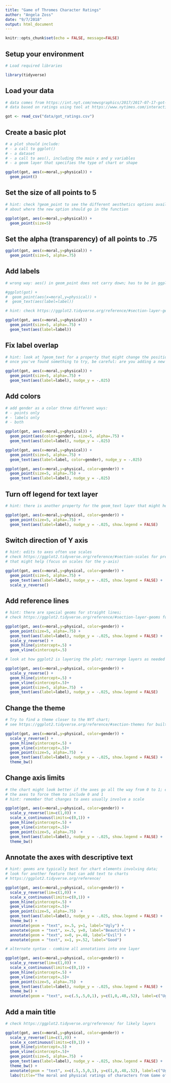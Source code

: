 ```yaml
---
title: "Game of Thromes Character Ratings"
author: "Angela Zoss"
date: "9/7/2018"
output: html_document
---
```


```r
knitr::opts_chunk$set(echo = FALSE, message=FALSE)
```

## Setup your environment

```r

# Load required libraries

library(tidyverse)

```

## Load your data

```r

# data comes from https://int.nyt.com/newsgraphics/2017/2017-07-17-got-matrix/mean.json
# data based on ratings using tool at https://www.nytimes.com/interactive/2017/08/09/upshot/game-of-thrones-chart.html

got <- read_csv("data/got_ratings.csv")

```

## Create a basic plot

```r

# a plot should include:
# - a call to ggplot()
# - a dataset
# - a call to aes(), including the main x and y variables
# - a geom layer that specifies the type of chart or shape

ggplot(got, aes(x=moral,y=physical)) + 
  geom_point()

```

## Set the size of all points to 5

```r

# hint: check ?geom_point to see the different aesthetics options available, but think carefully
# about where the new option should go in the function

ggplot(got, aes(x=moral,y=physical)) + 
  geom_point(size=5)

```

## Set the alpha (transparency) of all points to .75

```r

ggplot(got, aes(x=moral,y=physical)) + 
  geom_point(size=5, alpha=.75)

```

## Add labels

```r

# wrong way: aes() in geom_point does not carry down; has to be in ggplot()

#ggplot(got) +
#  geom_point(aes(x=moral,y=physical)) + 
#  geom_text(aes(label=label))

```


```r

# hint: check https://ggplot2.tidyverse.org/reference/#section-layer-geoms for all geom options

ggplot(got, aes(x=moral,y=physical)) + 
  geom_point(size=5, alpha=.75) + 
  geom_text(aes(label=label))

```

## Fix label overlap

```r

# hint: look at ?geom_text for a property that might change the position slightly
# once you've found something to try, be careful: are you adding a new variable, or is it a constant change?

ggplot(got, aes(x=moral,y=physical)) + 
  geom_point(size=5, alpha=.75) + 
  geom_text(aes(label=label), nudge_y = -.025)

```

## Add colors

```r

# add gender as a color three different ways:
# - points only
# - labels only
# - both

ggplot(got, aes(x=moral,y=physical)) + 
  geom_point(aes(color=gender), size=5, alpha=.75) + 
  geom_text(aes(label=label), nudge_y = -.025)

ggplot(got, aes(x=moral,y=physical)) + 
  geom_point(size=5, alpha=.75) + 
  geom_text(aes(label=label, color=gender), nudge_y = -.025)

ggplot(got, aes(x=moral,y=physical, color=gender)) + 
  geom_point(size=5, alpha=.75) + 
  geom_text(aes(label=label), nudge_y = -.025)


```

## Turn off legend for text layer

```r

# hint: there is another property for the geom_text layer that might help

ggplot(got, aes(x=moral,y=physical, color=gender)) + 
  geom_point(size=5, alpha=.75) + 
  geom_text(aes(label=label), nudge_y = -.025, show.legend = FALSE)

```


## Switch direction of Y axis

```r

# hint: edits to axes often use scales
# check https://ggplot2.tidyverse.org/reference/#section-scales for pre-built scales 
# that might help (focus on scales for the y-axis)

ggplot(got, aes(x=moral,y=physical, color=gender)) + 
  geom_point(size=5, alpha=.75) + 
  geom_text(aes(label=label), nudge_y = -.025, show.legend = FALSE) + 
  scale_y_reverse()

```

## Add reference lines

```r

# hint: there are special geoms for straight lines;
# check https://ggplot2.tidyverse.org/reference/#section-layer-geoms for all geom options

ggplot(got, aes(x=moral,y=physical, color=gender)) + 
  geom_point(size=5, alpha=.75) + 
  geom_text(aes(label=label), nudge_y = -.025, show.legend = FALSE) + 
  scale_y_reverse() +
  geom_hline(yintercept=.5) +
  geom_vline(xintercept=.5)

```

```r

# look at how ggplot2 is layering the plot; rearrange layers as needed

ggplot(got, aes(x=moral,y=physical, color=gender)) + 
  scale_y_reverse() +
  geom_hline(yintercept=.5) +
  geom_vline(xintercept=.5)+ 
  geom_point(size=5, alpha=.75)  + 
  geom_text(aes(label=label), nudge_y = -.025, show.legend = FALSE)

```

## Change the theme

```r

# Try to find a theme closer to the NYT chart;
# see https://ggplot2.tidyverse.org/reference/#section-themes for built-in themes

ggplot(got, aes(x=moral,y=physical, color=gender)) + 
  scale_y_reverse() +
  geom_hline(yintercept=.5) +
  geom_vline(xintercept=.5)+ 
  geom_point(size=5, alpha=.75)  + 
  geom_text(aes(label=label), nudge_y = -.025, show.legend = FALSE) +
  theme_bw()

```

## Change axis limits

```r

# the chart might look better if the axes go all the way from 0 to 1; edit
# the axes to force them to include 0 and 1
# hint: remember that changes to axes usually involve a scale

ggplot(got, aes(x=moral,y=physical, color=gender)) + 
  scale_y_reverse(lim=c(1,0)) +
  scale_x_continuous(limits=c(0,1)) +
  geom_hline(yintercept=.5) +
  geom_vline(xintercept=.5)+ 
  geom_point(size=5, alpha=.75)  + 
  geom_text(aes(label=label), nudge_y = -.025, show.legend = FALSE) +
  theme_bw()


```

## Annotate the axes with descriptive text

```r

# hint: geoms are typically best for chart elements involving data;
# look for another feature that can add text to charts
# https://ggplot2.tidyverse.org/reference/

ggplot(got, aes(x=moral,y=physical, color=gender)) + 
  scale_y_reverse(lim=c(1,0)) +
  scale_x_continuous(limits=c(0,1)) +
  geom_hline(yintercept=.5) +
  geom_vline(xintercept=.5)+ 
  geom_point(size=5, alpha=.75)  + 
  geom_text(aes(label=label), nudge_y = -.025, show.legend = FALSE) +
  theme_bw() +
  annotate(geom = "text", x=.5, y=1, label="Ugly") +
  annotate(geom = "text", x=.5, y=0, label="Beautiful") +
  annotate(geom = "text", x=0, y=.48, label="Evil") +
  annotate(geom = "text", x=1, y=.52, label="Good") 

# alternate syntax - combine all annotations into one layer

ggplot(got, aes(x=moral,y=physical, color=gender)) + 
  scale_y_reverse(lim=c(1,0)) +
  scale_x_continuous(limits=c(0,1)) +
  geom_hline(yintercept=.5) +
  geom_vline(xintercept=.5)+ 
  geom_point(size=5, alpha=.75)  + 
  geom_text(aes(label=label), nudge_y = -.025, show.legend = FALSE) +
  theme_bw() +
  annotate(geom = "text", x=c(.5,.5,0,1), y=c(1,0,.48,.52), label=c("Ugly","Beautiful","Evil","Good"))

```

## Add a main title

```r

# check https://ggplot2.tidyverse.org/reference/ for likely layers

ggplot(got, aes(x=moral,y=physical, color=gender)) + 
  scale_y_reverse(lim=c(1,0)) +
  scale_x_continuous(limits=c(0,1)) +
  geom_hline(yintercept=.5) +
  geom_vline(xintercept=.5)+ 
  geom_point(size=5, alpha=.75)  + 
  geom_text(aes(label=label), nudge_y = -.025, show.legend = FALSE) +
  theme_bw() +
  annotate(geom = "text", x=c(.5,.5,0,1), y=c(1,0,.48,.52), label=c("Ugly","Beautiful","Evil","Good")) +
  labs(title="The moral and physical ratings of characters from Game of Thrones")

```



